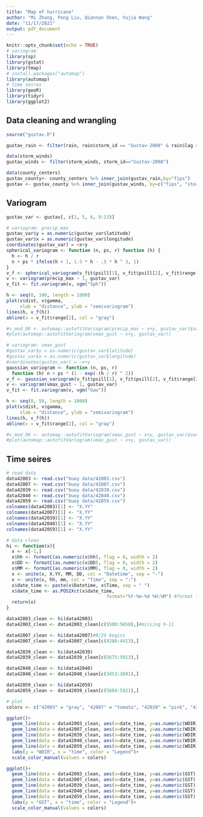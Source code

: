 ---
title: "Map of hurricane"
author: "Mi Zhang, Peng Liu, Qiannan Shen, Yujia Wang"
date: "11/17/2021"
output: pdf_document
---

```{r setup, include=FALSE}
knitr::opts_chunk$set(echo = TRUE)
# variogram
library(sp)
library(gstat)
library(tmap)
# install.packages("automap")
library(automap)
# time seires
library(geoR)
library(tidyr)
library(ggplot2)
```

## Data cleaning and wrangling

```{r}
source("gustav.R")

gustav_rain <- filter(rain, rain$storm_id == "Gustav-2008" & rain$lag ==0)

data(storm_winds)
gustav_winds <- filter(storm_winds, storm_id=="Gustav-2008")

data(county_centers)
gustav_county<- county_centers %>% inner_join(gustav_rain,by="fips")
gustav <- gustav_county %>% inner_join(gustav_winds, by=c("fips", "storm_id", "usa_atcf_id"))
```

## Variogram

```{r}
gustav_var <- gustav[, c(1, 5, 6, 9:13)]

# variogram: precip_max
gustav_var$y = as.numeric(gustav_var$latitude)
gustav_var$x = as.numeric(gustav_var$longitude)
coordinates(gustav_var) = ~x+y
spherical_variogram <- function (n, ps, r) function (h) {
  h <- h / r
  n + ps * ifelse(h < 1, 1.5 * h - .5 * h ^ 3, 1)
}
v_f <- spherical_variogram(v_fit$psill[1], v_fit$psill[2], v_fit$range[2])
v <- variogram(precip_max ~ 1, gustav_var)
v_fit <- fit.variogram(v, vgm("Sph"))

h <- seq(0, 100, length = 1000)
plot(v$dist, v$gamma,
     xlab = "distance", ylab = "semivariogram")
lines(h, v_f(h))
abline(v = v_fit$range[2], col = "gray")

#v_mod_OK <- automap::autofitVariogram(precip_max ~ x+y, gustav_var)$var_model
#plot(automap::autofitVariogram(vmax_gust ~ x+y, gustav_var))
```

```{r}
# variogram: vmax_gust
#gustav_var$y = as.numeric(gustav_var$latitude)
#gustav_var$x = as.numeric(gustav_var$longitude)
#coordinates(gustav_var) = ~x+y
gaussian_variogram <- function (n, ps, r)
  function (h) n + ps * (1 - exp(-(h / r) ^ 2))
v_f <- gaussian_variogram(v_fit$psill[1], v_fit$psill[2], v_fit$range[2])
v <- variogram(vmax_gust ~ 1, gustav_var)
v_fit <- fit.variogram(v, vgm("Gau"))

h <- seq(0, 50, length = 1000)
plot(v$dist, v$gamma,
     xlab = "distance", ylab = "semivariogram")
lines(h, v_f(h))
abline(v = v_fit$range[2], col = "gray")

#v_mod_OK <- automap::autofitVariogram(vmax_gust ~ x+y, gustav_var)$var_model
#plot(automap::autofitVariogram(vmax_gust ~ x+y, gustav_var))
```

## Time seires

```{r}
# read data
data42003 <- read.csv("buoy data/42003.csv")
data42007 <- read.csv("buoy data/42007.csv")
data42039 <- read.csv("buoy data/42039.csv")
data42040 <- read.csv("buoy data/42040.csv")
data42059 <- read.csv("buoy data/42059.csv")
colnames(data42003)[1] <- "X.YY"
colnames(data42007)[1] <- "X.YY"
colnames(data42039)[1] <- "X.YY"
colnames(data42040)[1] <- "X.YY"
colnames(data42059)[1] <- "X.YY"

# data clean
hi <- function(x){
  x <- x[-1,]
  x$hh <- formatC(as.numeric(x$hh), flag = 0, width = 2)
  x$DD <- formatC(as.numeric(x$DD), flag = 0, width = 2)
  x$MM <- formatC(as.numeric(x$MM), flag = 0, width = 2)
  x <- unite(x, X.YY, MM, DD, col = "Datetime", sep = "-")
  x <- unite(x, hh, mm, col = "Time", sep = ":")
  x$date_time <- paste(x$Datetime, x$Time, sep = " ")
  x$date_time <- as.POSIXct(x$date_time,
                                     format="%Y-%m-%d %H:%M") #format time
  return(x)
}

data42003_clean <- hi(data42003)
data42003_clean <- data42003_clean[c(5500:5658),]#missing 9-11

data42007_clean <- hi(data42007)#8/29 begins
data42007_clean <- data42007_clean[c(4286:4413),]

data42039_clean <- hi(data42039)
data42039_clean <- data42039_clean[c(5675:5913),]

data42040_clean <- hi(data42040)
data42040_clean <- data42040_clean[c(3453:3691),]

data42059_clean <- hi(data42059)
data42059_clean <- data42059_clean[c(5684:5921),]

# plot
colors <- c("42003" = "gray", "42007" = "tomato", "42039" = "pink", "42040" = "skyblue", "42059" = "orange")

ggplot()+
  geom_line(data = data42003_clean, aes(x=date_time, y=as.numeric(WDIR), color = "42003"))+
  geom_line(data = data42007_clean, aes(x=date_time, y=as.numeric(WDIR), color = "42007")) +
  geom_line(data = data42039_clean, aes(x=date_time, y=as.numeric(WDIR), color = "42039")) +
  geom_line(data = data42040_clean, aes(x=date_time, y=as.numeric(WDIR), color = "42040")) +
  geom_line(data = data42059_clean, aes(x=date_time, y=as.numeric(WDIR), color = "42059")) +
  labs(y = "WDIR", x = "time", color = "Legend")+
  scale_color_manual(values = colors)

ggplot()+
  geom_line(data = data42003_clean, aes(x=date_time, y=as.numeric(GST), color = "42003"))+
  geom_line(data = data42007_clean, aes(x=date_time, y=as.numeric(GST), color = "42007")) +
  geom_line(data = data42039_clean, aes(x=date_time, y=as.numeric(GST), color = "42039")) +
  geom_line(data = data42040_clean, aes(x=date_time, y=as.numeric(GST), color = "42040")) +
  geom_line(data = data42059_clean, aes(x=date_time, y=as.numeric(GST), color = "42059")) +
  labs(y = "GST", x = "time", color = "Legend")+
  scale_color_manual(values = colors)
```




